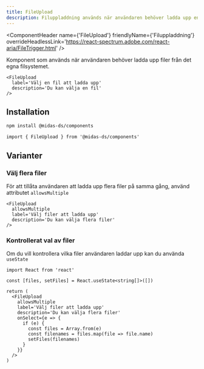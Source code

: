 ```yaml
---
title: FileUpload
description: Filuppladdning används när användaren behöver ladda upp en eller flera filer från det egen filsystemet.
---
```



<ComponentHeader
  name={'FileUpload'}
  friendlyName={'Filuppladdning'}
  overrideHeadlessLink='https://react-spectrum.adobe.com/react-aria/FileTrigger.html'
/>

Komponent som används när användaren behöver ladda upp filer från det egna filsystemet.

```tsx
<FileUpload
  label='Välj en fil att ladda upp'
  description='Du kan välja en fil'
/>
```

<div className='card'>
  <FileUpload
    label='Välj en fil att ladda upp'
    description='Du kan välja en fil'
  />
</div>

## Installation

```bash npm2yarn
npm install @midas-ds/components
```

```tsx
import { FileUpload } from '@midas-ds/components'
```

## Varianter

### Välj flera filer

För att tillåta användaren att ladda upp flera filer på samma gång, använd attributet `allowsMultiple`

```tsx
<FileUpload
  allowsMultiple
  label='Välj filer att ladda upp'
  description='Du kan välja flera filer'
/>
```

<div className='card'>
  <FileUpload
    allowsMultiple
    label='Välj filer att ladda upp'
    description='Du kan välja flera filer'
  />
</div>

### Kontrollerat val av filer

Om du vill kontrollera vilka filer användaren laddar upp kan du använda `useState`

```tsx
import React from 'react'
```

```tsx
const [files, setFiles] = React.useState<string[]>([])

return (
  <FileUpload
    allowsMultiple
    label='Välj filer att ladda upp'
    description='Du kan välja flera filer'
    onSelect={e => {
      if (e) {
        const files = Array.from(e)
        const filenames = files.map(file => file.name)
        setFiles(filenames)
      }
    }}
  />
)
```

<div className='card'>
  <ControlledExample />
</div>
